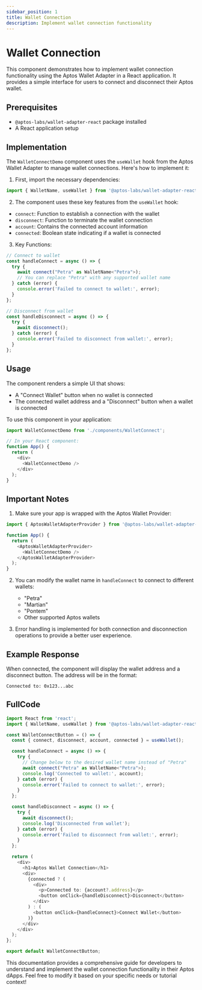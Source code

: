 ```yaml
---
sidebar_position: 1
title: Wallet Connection
description: Implement wallet connection functionality
---
```


# Wallet Connection

This component demonstrates how to implement wallet connection functionality using the Aptos Wallet Adapter in a React application. It provides a simple interface for users to connect and disconnect their Aptos wallet.

## Prerequisites

- `@aptos-labs/wallet-adapter-react` package installed
- A React application setup

## Implementation

The `WalletConnectDemo` component uses the `useWallet` hook from the Aptos Wallet Adapter to manage wallet connections. Here's how to implement it:

1. First, import the necessary dependencies:

```typescript
import { WalletName, useWallet } from '@aptos-labs/wallet-adapter-react';
```

2. The component uses these key features from the `useWallet` hook:
- `connect`: Function to establish a connection with the wallet
- `disconnect`: Function to terminate the wallet connection
- `account`: Contains the connected account information
- `connected`: Boolean state indicating if a wallet is connected

3. Key Functions:

```typescript
// Connect to wallet
const handleConnect = async () => {
  try {
    await connect("Petra" as WalletName<"Petra">);
    // You can replace "Petra" with any supported wallet name
  } catch (error) {
    console.error('Failed to connect to wallet:', error);
  }
};

// Disconnect from wallet
const handleDisconnect = async () => {
  try {
    await disconnect();
  } catch (error) {
    console.error('Failed to disconnect from wallet:', error);
  }
};
```

## Usage

The component renders a simple UI that shows:
- A "Connect Wallet" button when no wallet is connected
- The connected wallet address and a "Disconnect" button when a wallet is connected

To use this component in your application:

```typescript
import WalletConnectDemo from './components/WalletConnect';

// In your React component:
function App() {
  return (
    <div>
      <WalletConnectDemo />
    </div>
  );
}
```

## Important Notes

1. Make sure your app is wrapped with the Aptos Wallet Provider:
```typescript
import { AptosWalletAdapterProvider } from '@aptos-labs/wallet-adapter-react';

function App() {
  return (
    <AptosWalletAdapterProvider>
      <WalletConnectDemo />
    </AptosWalletAdapterProvider>
  );
}
```

2. You can modify the wallet name in `handleConnect` to connect to different wallets:
   - "Petra"
   - "Martian"
   - "Pontem"
   - Other supported Aptos wallets

3. Error handling is implemented for both connection and disconnection operations to provide a better user experience.

## Example Response

When connected, the component will display the wallet address and a disconnect button. The address will be in the format:
```
Connected to: 0x123...abc
```

## FullCode
```typescript title="src/components/WalletConnect.tsx"
import React from 'react';
import { WalletName, useWallet } from '@aptos-labs/wallet-adapter-react';

const WalletConnectButton = () => {
  const { connect, disconnect, account, connected } = useWallet();

  const handleConnect = async () => {
    try {
      // Change below to the desired wallet name instead of "Petra"
      await connect("Petra" as WalletName<"Petra">);
      console.log('Connected to wallet:', account);
    } catch (error) {
      console.error('Failed to connect to wallet:', error);
    }
  };

  const handleDisconnect = async () => {
    try {
      await disconnect();
      console.log('Disconnected from wallet');
    } catch (error) {
      console.error('Failed to disconnect from wallet:', error);
    }
  };

  return (
    <div>
      <h1>Aptos Wallet Connection</h1>
      <div>
        {connected ? (
          <div>
            <p>Connected to: {account?.address}</p>
            <button onClick={handleDisconnect}>Disconnect</button>
          </div>
        ) : (
          <button onClick={handleConnect}>Connect Wallet</button>
        )}
      </div>
    </div>
  );
};

export default WalletConnectButton;
```

This documentation provides a comprehensive guide for developers to understand and implement the wallet connection functionality in their Aptos dApps. Feel free to modify it based on your specific needs or tutorial context!

